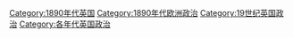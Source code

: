 [[Category:1890年代英国|Category:1890年代英国]]
[[Category:1890年代欧洲政治|Category:1890年代欧洲政治]]
[[Category:19世纪英国政治|Category:19世纪英国政治]]
[[Category:各年代英国政治|Category:各年代英国政治]]